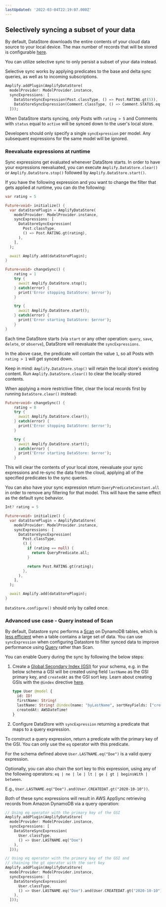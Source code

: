 ```yaml
---
lastUpdated: '2022-03-04T22:19:07.000Z'
---
```

## Selectively syncing a subset of your data

By default, DataStore downloads the entire contents of your cloud data source to your local device.
The max number of records that will be stored is configurable [here](/lib/datastore/conflict#custom-configuration).

You can utilize selective sync to only persist a subset of your data instead.

Selective sync works by applying predicates to the base and delta sync queries, as well as to incoming subscriptions.

```dart
Amplify.addPlugin(AmplifyDataStore(
  modelProvider: ModelProvider.instance,
  syncExpressions: [
    DataStoreSyncExpression(Post.classType, () => Post.RATING.gt(5)),
    DataStoreSyncExpression(Comment.classType, () => Comment.STATUS.eq('active'))
  ]));
```

When DataStore starts syncing, only Posts with `rating > 5` and Comments with `status` equal to `active` will be synced down to the user's local store.

<Callout>

Developers should only specify a single `syncExpression` per model. Any subsequent expressions for the same model will be ignored.

</Callout>

### Reevaluate expressions at runtime
Sync expressions get evaluated whenever DataStore starts.
In order to have your expressions reevaluated, you can execute `Amplify.DataStore.clear()` or `Amplify.DataStore.stop()` followed by `Amplify.DataStore.start()`.

If you have the following expression and you want to change the filter that gets applied at runtime, you can do the following:

```dart
var rating = 5

Future<void> initialize() {
  var dataStorePlugin = AmplifyDataStore(
    modelProvider: ModelProvider.instance,
    syncExpressions: [
      DataStoreSyncExpression(
        Post.classType,
        () => Post.RATING.gt(rating),
      ),
    ],
  );

  await Amplify.add(dataStorePlugin);
}

Future<void> changeSync() {
    rating = 1
    try {
      await Amplify.DataStore.stop();
    } catch(error) {
      print('Error stopping DataStore: $error');
    }

    try {
      await Amplify.DataStore.start();
    } catch(error) {
      print('Error starting DataStore: $error');
    }
}
```

Each time DataStore starts (via `start` or any other operation: `query`, `save`, `delete`, or `observe`), DataStore will reevaluate the `syncExpressions`.

In the above case, the predicate will contain the value `1`, so all Posts with `rating > 1` will get synced down.

Keep in mind: `Amplify.DataStore.stop()` will retain the local store's existing content. Run `Amplify.DataStore.clear()` to clear the locally-stored contents.

<Callout>

When applying a more restrictive filter, clear the local records first by running `DataStore.clear()` instead:

</Callout>

```dart
Future<void> changeSync() {
    rating = 8
    try {
      await Amplify.DataStore.clear();
    } catch(error) {
      print('Error stopping DataStore: $error');
    }

    try {
      await Amplify.DataStore.start();
    } catch(error) {
      print('Error starting DataStore: $error');
    }
```

This will clear the contents of your local store, reevaluate your sync expressions and re-sync the data from the cloud, applying all of the specified predicates to the sync queries.

You can also have your sync expression return `QueryPredicateConstant.all` in order to remove any filtering for that model. This will have the same effect as the default sync behavior.

```dart
Int? rating = 5

Future<void> initialize() {
  var dataStorePlugin = AmplifyDataStore(
    modelProvider: ModelProvider.instance,
    syncExpressions: [
      DataStoreSyncExpression(
        Post.classType,
        () {
          if (rating == null) {
            return QueryPredicate.all;
          }

          return Post.RATING.gt(rating);
        },
      ),
    ],
  );

  await Amplify.add(dataStorePlugin);
}
```

<Callout warning>

`DataStore.configure()` should only by called once.

</Callout>

### Advanced use case - Query instead of Scan

By default, Datastore sync performs a [Scan](https://docs.aws.amazon.com/amazondynamodb/latest/developerguide/Scan.html) on DynamoDB tables, which is [less efficient](https://docs.aws.amazon.com/amazondynamodb/latest/developerguide/bp-query-scan.html) when a table contains a large set of data. You can use `syncExpression` when configuring Datastore to filter synced data to improve performance using [Query](https://docs.aws.amazon.com/amazondynamodb/latest/developerguide/Query.html) rather than Scan.

You can enable Query during the sync by following the below steps:

1. Create a [Global Secondary Index (GSI)](https://docs.aws.amazon.com/amazondynamodb/latest/developerguide/GSI.html) for your schema, e.g. in the below schema a GSI will be created using field `lastName` as the GSI primary key, and `createdAt` as the GSI sort key. Learn about creating GSIs with the `@index` directive [here](https://docs.amplify.aws/cli/graphql/data-modeling).

   ```graphql
   type User @model {
     id: ID!
     firstName: String!
     lastName: String! @index(name: "byLastName", sortKeyFields: ["createdAt"])
     createdAt: AWSDateTime!
   }
   ```

2. Configure DataStore with `syncExpression` returning a predicate that maps to a query expression.

To construct a query expression, return a predicate with the primary key of the GSI. You can only use the `eq` operator with this predicate.

For the schema defined above `User.LASTNAME.eq("Doe")` is a valid query expression.

Optionally, you can also chain the sort key to this expression, using any of the following operators: `eq | ne | le | lt | ge | gt | beginsWith | between`.

E.g., `User.LASTNAME.eq("Doe").and(User.CREATEDAT.gt("2020-10-10"))`.

Both of these sync expressions will result in AWS AppSync retrieving records from Amazon DynamoDB via a query operation:

```dart
// Using eq operator with the primary key of the GSI
Amplify.addPlugin(AmplifyDataStore(
  modelProvider: ModelProvider.instance,
  syncExpressions: [
    DataStoreSyncExpression(
      User.classType,
      () => User.LASTNAME.eq("Doe")
    ),
  ]));

// Using eq operator with the primary key of the GSI and
// chaining the gt operator with the sort key
Amplify.addPlugin(AmplifyDataStore(
  modelProvider: ModelProvider.instance,
  syncExpressions: [
    DataStoreSyncExpression(
      User.classType,
      () => User.LASTNAME.eq("Doe").and(User.CREATEDAT.gt("2020-10-10"))
    ),
  ]));
```

